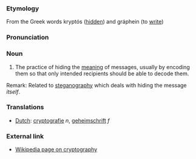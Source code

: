 ===Etymology===
From the Greek words kryptós ([[hidden]]) and gráphein (to [[write]])

===Pronunciation===

===Noun===
# The practice of hiding the [[meaning]] of messages, usually by encoding them so that only intended recipients should be able to decode them.

Remark: Related to [[steganography]] which deals with hiding the message ''itself''.

===Translations===
*[[Dutch]]: [[cryptografie]] ''n'', [[geheimschrift]] ''f''

=== External link ===
* [http://www.wikipedia.org/wiki/Cryptography Wikipedia page on cryptography]